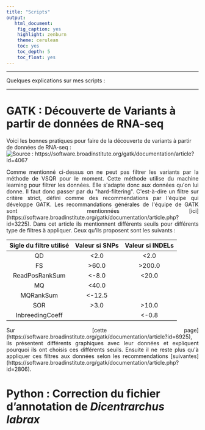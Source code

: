 ```yaml
---
title: "Scripts"
output:
   html_document: 
    fig_caption: yes
    highlight: zenburn
    theme: cerulean
    toc: yes
    toc_depth: 5
    toc_float: yes
---
```


* * * * *

Quelques explications sur mes scripts : 

* * * * *

# GATK : Découverte de Variants à partir de données de RNA-seq

Voici les bonnes pratiques pour faire de la découverte de variants à partir de données de RNA-seq :
![Source : https://software.broadinstitute.org/gatk/documentation/article?id=4067](BPDV.png)

<p style="text-align:justify";>Comme mentionné ci-dessus on ne peut pas filtrer les variants par la méthode de VSQR pour le moment. Cette méthode utilise du machine learning pour filtrer les données. Elle s'adapte donc aux données qu'on lui donne. Il faut donc passer par du "hard-filtering". C'est-à-dire un filtre sur critère strict, défini comme des recommendations par l'équipe qui développe GATK. Les recommandations générales de l'équipe de GATK sont mentionnées [ici](https://software.broadinstitute.org/gatk/documentation/article.php?id=3225). 
Dans cet article ils mentionnent différents seuils pour différents type de filtres à appliquer. Ceux qu'ils proposent sont les suivants : </p>

| Sigle du filtre utilisé | Valeur si SNPs | Valeur si INDELs |
| :---------------------: | :------------: | :--------------: |
| QD | <2.0 | <2.0 |
| FS | >60.0 | >200.0 |
| ReadPosRankSum | <-8.0 | <20.0 |
| MQ | <40.0 |   |
| MQRankSum | <-12.5 |   |
| SOR | >3.0 | >10.0 |
| InbreedingCoeff |   | <-0.8 |

<p style="text-align:justify";>Sur [cette page](https://software.broadinstitute.org/gatk/documentation/article?id=6925), ils présentent différents graphiques avec leur données et expliquent pourquoi ils ont choisis ces différents seuils.
Ensuite il ne reste plus qu'à appliquer ces filtres aux données selon les recommendations [suivantes](https://software.broadinstitute.org/gatk/documentation/article.php?id=2806).</p>

# Python : Correction du fichier d'annotation de *Dicentrarchus labrax*